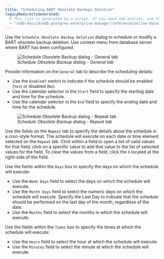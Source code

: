 ```yaml
---
title: "Scheduling BART Obsolete Backups Deletion"
legacyRedirectsGenerated:
  # This list is generated by a script. If you need add entries, use the `legacyRedirects` key.
  - "/edb-docs/d/edb-postgres-enterprise-manager/reference/online-documentation/8.0/scheduling_bart_obsolete_backups_deletion.html"
---
```


<div id="scheduling_bart_obsolete_backups_deletion" class="registered_link"></div>

Use the `Schedule Obsolete Backup Deletion` dialog to schedule or modify a BART obsolete backup deletion. Use context menu from database server where BART has been configured.

<figure><img src="../images/BART_obsolete_backup_scheduler_general.png" class="align-center" alt="Schedule Obsolete Backup dialog - General tab" /><figcaption aria-hidden="true"><em>Schedule Obsolete Backup dialog - General tab</em></figcaption></figure>

Provide information on the `General` tab to describe the scheduling details:

-   Use the `Enabled?` switch to indicate if the schedule should be enabled (`Yes`) or disabled (`No`).
-   Use the calendar selector in the `Start` field to specify the starting date and time for the schedule.
-   Use the calendar selector in the `End` field to specify the ending date and time for the schedule.

<figure><img src="../images/BART_obsolete_backup_scheduler_repeat.png" class="align-center" alt="Schedule Obsolete Backup dialog - Repeat tab" /><figcaption aria-hidden="true"><em>Schedule Obsolete Backup dialog - Repeat tab</em></figcaption></figure>

Use the fields on the `Repeat` tab to specify the details about the schedule in a cron-style format. The schedule will execute on each date or time element selected on the `Repeat` tab. Click within a field to open a list of valid values for that field; click on a specific value to add that value to the list of selected values for the field. To clear the values from a field, click the `X` located at the right-side of the field.

Use the fields within the `Days` box to specify the days on which the schedule will execute:

-   Use the `Week Days` field to select the days on which the schedule will execute.
-   Use the `Month Days` field to select the numeric days on which the schedule will execute. Specify the Last Day to indicate that the schedule should be performed on the last day of the month, regardless of the date.
-   Use the `Months` field to select the months in which the schedule will execute.

Use the fields within the `Times` box to specify the times at which the schedule will execute:

-   Use the `Hours` field to select the hour at which the schedule will execute.
-   Use the `Minutes` field to select the minute at which the schedule will execute.
